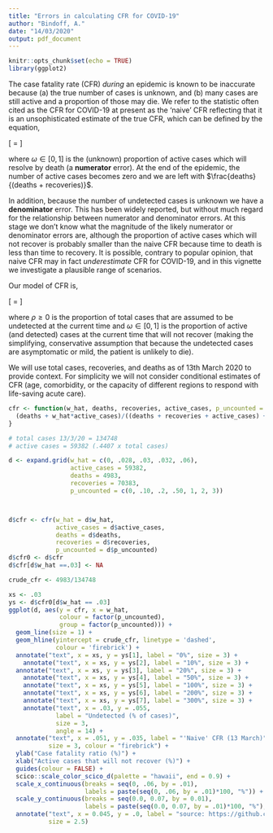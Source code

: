 ```yaml
---
title: "Errors in calculating CFR for COVID-19"
author: "Bindoff, A."
date: "14/03/2020"
output: pdf_document
---
```


```r
knitr::opts_chunk$set(echo = TRUE)
library(ggplot2)

```

The case fatality rate (CFR) *during* an epidemic is known to be inaccurate because (a) the true number of cases is unknown, and (b) many cases are still active and a proportion of those may die. We refer to the statistic often cited as the CFR for COVID-19 at present as the 'naive' CFR reflecting that it is an unsophisticated estimate of the true CFR, which can be defined by the equation,  

\[\widehat{CFR} = \frac{deaths + \omega(active \ cases)}{total \ cases}\]

where $\omega \in [0,1]$ is the (unknown) proportion of active cases which will resolve by death (a **numerator** error). At the end of the epidemic, the number of active cases becomes zero and we are left with $\frac{deaths}{(deaths + recoveries)}$.  

In addition, because the number of undetected cases is unknown we have a **denominator** error. This has been widely reported, but without much regard for the relationship between numerator and denominator errors. At this stage we don't know what the magnitude of the likely numerator or denominator errors are, although the proportion of active cases which will not recover is probably smaller than the naive CFR because time to death is less than time to recovery. It is possible, contrary to popular opinion, that naive CFR may in fact *underestimate* CFR for COVID-19, and in this vignette we investigate a plausible range of scenarios.  

Our model of CFR is,

\[\widehat{CFR} = \frac{deaths + \omega(active \ cases)}{total \ cases \ detected + \rho(total \ cases \ detected)}\]  

where $\rho \geq 0$ is the proportion of total cases that are assumed to be undetected at the current time and $\omega \in [0,1]$ is the proportion of active (and detected) cases at the current time that will not recover (making the simplifying, conservative assumption that because the undetected cases are asymptomatic or mild, the patient is unlikely to die).  

We will use total cases, recoveries, and deaths as of 13th March 2020 to provide context. For simplicity we will not consider conditional estimates of CFR (age, comorbidity, or the capacity of different regions to respond with life-saving acute care).  


```r
cfr <- function(w_hat, deaths, recoveries, active_cases, p_uncounted = 0){
  (deaths + w_hat*active_cases)/((deaths + recoveries + active_cases) + (p_uncounted*(deaths + recoveries + active_cases)))
}

```

```r
# total cases 13/3/20 = 134748
# active cases = 59382 (.4407 x total cases)

d <- expand.grid(w_hat = c(0, .028, .03, .032, .06),
                 active_cases = 59382,
                 deaths = 4983,
                 recoveries = 70383,
                 p_uncounted = c(0, .10, .2, .50, 1, 2, 3))



d$cfr <- cfr(w_hat = d$w_hat,
             active_cases = d$active_cases,
             deaths = d$deaths, 
             recoveries = d$recoveries,
             p_uncounted = d$p_uncounted)
d$cfr0 <- d$cfr
d$cfr[d$w_hat ==.03] <- NA

crude_cfr <- 4983/134748

```

```r
xs <- .03
ys <- d$cfr0[d$w_hat == .03]
ggplot(d, aes(y = cfr, x = w_hat,
              colour = factor(p_uncounted),
              group = factor(p_uncounted))) +
  geom_line(size = 1) + 
  geom_hline(yintercept = crude_cfr, linetype = 'dashed',
             colour = 'firebrick') +
  annotate("text", x = xs, y = ys[1], label = "0%", size = 3) +
    annotate("text", x = xs, y = ys[2], label = "10%", size = 3) +
  annotate("text", x = xs, y = ys[3], label = "20%", size = 3) +
    annotate("text", x = xs, y = ys[4], label = "50%", size = 3) +
    annotate("text", x = xs, y = ys[5], label = "100%", size = 3) +
    annotate("text", x = xs, y = ys[6], label = "200%", size = 3) +
    annotate("text", x = xs, y = ys[7], label = "300%", size = 3) +
    annotate("text", x = .03, y = .055, 
             label = "Undetected (% of cases)",
             size = 3,
             angle = 14) +
  annotate("text", x = .051, y = .035, label = "'Naive' CFR (13 March)",
           size = 3, colour = "firebrick") +
  ylab("Case fatality ratio (%)") +
  xlab("Active cases that will not recover (%)") +
  guides(colour = FALSE) +
  scico::scale_color_scico_d(palette = "hawaii", end = 0.9) +
  scale_x_continuous(breaks = seq(0, .06, by = .01), 
                     labels = paste(seq(0, .06, by = .01)*100, "%")) +
  scale_y_continuous(breaks = seq(0.0, 0.07, by = 0.01),
                     labels = paste(seq(0.0, 0.07, by = .01)*100, "%"), limits = c(0, .07)) +
  annotate("text", x = 0.045, y = .0, label = "source: https://github.com/ABindoff/cfr_covid19",
           size = 2.5)


```